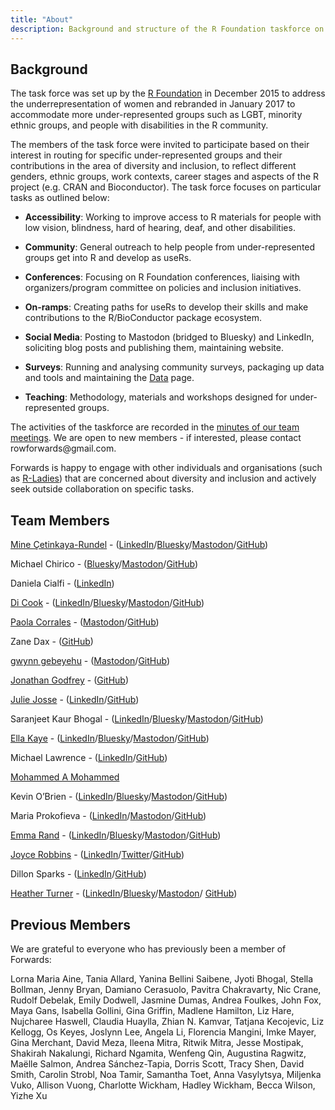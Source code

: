 ```yaml
---
title: "About"
description: Background and structure of the R Foundation taskforce on women and other under-represented groups
---
```


## Background

The task force was set up by the [R Foundation](https://www.r-project.org/foundation/) in December 2015 to address the underrepresentation of women and rebranded in January 2017 to accommodate more under-represented groups such as LGBT, minority ethnic groups, and people with disabilities in the R community.

The members of the task force were invited to participate based on their interest in routing for specific under-represented groups and their contributions in the area of diversity and inclusion, to reflect different genders, ethnic groups, work contexts, career stages and aspects of the R project (e.g. CRAN and Bioconductor). The task force focuses on particular tasks as outlined below:

- **Accessibility**: Working to improve access to R materials for people with low vision, blindness, hard of hearing, deaf, and other disabilities.

- **Community**: General outreach to help people from under-represented groups get into R and develop as useRs.

- **Conferences**: Focusing on R Foundation conferences, liaising with organizers/program committee on policies and inclusion initiatives.

- **On-ramps**: Creating paths for useRs to develop their skills and make contributions to the R/BioConductor package ecosystem.

- **Social Media**: Posting to Mastodon (bridged to Bluesky) and LinkedIn, soliciting blog posts and publishing them, maintaining website.

- **Surveys**: Running and analysing community surveys, packaging up data and tools and maintaining the [Data](https://forwards.github.io/data/) page.

- **Teaching**: Methodology, materials and workshops designed for under-represented groups.


The activities of the taskforce are recorded in the [minutes of our team meetings](https://github.com/forwards/meetings-public). We are open to new members - if interested, please contact rowforwards@gmail.com.

Forwards is happy to engage with other individuals and organisations (such as [R-Ladies](http://r-ladies.org/)) that are concerned about diversity and inclusion and actively seek outside collaboration on specific tasks.


## Team Members

[Mine Çetinkaya-Rundel](http://mine-cr.com/) - ([LinkedIn](https://www.linkedin.com/in/minec/)/[Bluesky](https://bsky.app/profile/minecr.bsky.social)/[Mastodon](https://fosstodon.org/@minecr)/[GitHub](https://github.com/mine-cetinkaya-rundel))

Michael Chirico -  ([Bluesky](https://bsky.app/profile/michaelchirico.bsky.social)/[Mastodon](https://fosstodon.org/michaelchirico)/[GitHub](https://github.com/MichaelChirico))

Daniela Cialfi - ([LinkedIn](https://www.linkedin.com/in/daniela-cialfi/?originalSubdomain=it))

[Di Cook](http://dicook.org) - ([LinkedIn](https://au.linkedin.com/in/dianne-cook-a4877a104)/[Bluesky](https://bsky.app/profile/visnut.bsky.social)/[Mastodon](https://aus.social/@visnut)/[GitHub](https://github.com/dicook))

[Paola Corrales](https://paocorrales.github.io/) - ([Mastodon](https://fosstodon.org/deck/@paocorrales)/[GitHub](https://github.com/paocorrales))

Zane Dax - ([GitHub](https://github.com/PythonCoderUnicorn))

[gwynn gebeyehu](http://www.nzgwynn.com/) - ([Mastodon](https://mstdn.social/@nzgwynn)/[GitHub](https://github.com/nzgwynn))

[Jonathan Godfrey](https://r-resources.massey.ac.nz/BrailleR) - ([GitHub](https://github.com/ajrgodfrey))

[Julie Josse](http://juliejosse.com/) -  ([LinkedIn](https://www.linkedin.com/in/julie-josse-4886a2140/)/[GitHub](https://github.com/julierennes))

Saranjeet Kaur Bhogal -  ([LinkedIn](https://www.linkedin.com/in/saranjeet-kaur-48ab769b/)/[Bluesky](https://bsky.app/profile/saranjeet.fosstodon.org.ap.brid.gy)/[Mastodon](https://fosstodon.org/@saranjeet)/[GitHub](https://github.com/SaranjeetKaur))

[Ella Kaye](https://ellakaye.co.uk) - ([LinkedIn](https://www.linkedin.com/in/ella-kaye-9b878248/)/[Bluesky](https://bsky.app/profile/ellakaye.co.uk)/[Mastodon](https://fosstodon.org/@ellakaye)/[GitHub](https://github.com/EllaKaye))

Michael Lawrence - ([LinkedIn](https://www.linkedin.com/in/michael-lawrence-74a9b482/)/[GitHub](https://github.com/lawremi))

[Mohammed A Mohammed](https://www.strategyunitwm.nhs.uk/author/mohammed-amin-mohammed)

Kevin O’Brien - ([LinkedIn](https://ie.linkedin.com/in/kobriendublin)/[Bluesky](https://bsky.app/profile/kobriendublin.bsky.social)/[Mastodon](https://fosstodon.org/@kobriendublin)/[GitHub](https://github.com/DragonflyStats))

Maria Prokofieva - ([LinkedIn](https://www.linkedin.com/in/mariapr/)/[Mastodon](https://fosstodon.org/@maria_pro)/[GitHub](https://github.com/maria-pro))

[Emma Rand](https://www.york.ac.uk/biology/our-staff/emma-rand/) - ([LinkedIn](https://www.linkedin.com/in/emma-rand-6b0a61a/)/[Bluesky](https://bsky.app/profile/3mmarand.bsky.social)/[Mastodon](https://fosstodon.org/@3mma@mastodon.social)/[GitHub](https://github.com/3mmaRand))

[Joyce Robbins](http://www.joyce-robbins.com/about/) - ([LinkedIn](https://www.linkedin.com/in/joycerobbins/)/[Twitter](https://twitter.com/jtrnyc)/[GitHub](https://github.com/jtr13))

Dillon Sparks - ([LinkedIn](https://www.linkedin.com/in/dillonsparks1/)/[GitHub](https://github.com/dillonsparks))

[Heather Turner](https://warwick.ac.uk/statistics/staff/academic-research/turner) - ([LinkedIn](https://uk.linkedin.com/in/heathrturnr)/[Bluesky](https://bsky.app/profile/HeathrTurnr.fosstodon.org.ap.brid.gy)/[Mastodon](https://fosstodon.org/@HeathrTurnr)/ [GitHub](https://github.com/hturner))


## Previous Members

We are grateful to everyone who has previously been a member of Forwards:

<!-- end lines with , and one space so easier to maintain alphabetical order, 
but display in paragraph -->

Lorna Maria Aine, 
Tania Allard, 
Yanina Bellini Saibene, 
Jyoti Bhogal, 
Stella Bollman, 
Jenny Bryan, 
Damiano Cerasuolo, 
Pavitra Chakravarty, 
Nic Crane, 
Rudolf Debelak, 
Emily Dodwell, 
Jasmine Dumas, 
Andrea Foulkes, 
John Fox, 
Maya Gans, 
Isabella Gollini, 
Gina Griffin, 
Madlene Hamilton, 
Liz Hare, 
Nujcharee Haswell, 
Claudia Huaylla, 
Zhian N. Kamvar, 
Tatjana Kecojevic, 
Liz Kellogg, 
Os Keyes, 
Joslynn Lee, 
Angela Li, 
Florencia Mangini, 
Imke Mayer, 
Gina Merchant, 
David Meza, 
Ileena Mitra, 
Ritwik Mitra, 
Jesse Mostipak, 
Shakirah Nakalungi, 
Richard Ngamita, 
Wenfeng Qin, 
Augustina Ragwitz, 
Maëlle Salmon, 
Andrea Sánchez-Tapia, 
Dorris Scott, 
Tracy Shen, 
David Smith, 
Carolin Strobl, 
Noa Tamir, 
Samantha Toet, 
Anna Vasylytsya, 
Miljenka Vuko, 
Allison Vuong, 
Charlotte Wickham, 
Hadley Wickham, 
Becca Wilson, 
Yizhe Xu



